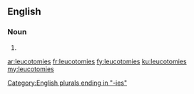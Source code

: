 ==English==

===Noun===
{{head|en|plural}}

# {{plural of|leucotomy|lang=en}}

[[Category:English plurals ending in "-ies"]]

[[ar:leucotomies]]
[[fr:leucotomies]]
[[fy:leucotomies]]
[[ku:leucotomies]]
[[my:leucotomies]]